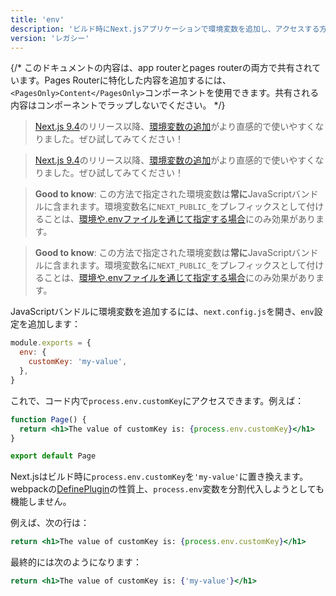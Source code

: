 ```yaml
---
title: 'env'
description: 'ビルド時にNext.jsアプリケーションで環境変数を追加し、アクセスする方法を学びます。'
version: 'レガシー'
---
```


{/* このドキュメントの内容は、app routerとpages routerの両方で共有されています。Pages Routerに特化した内容を追加するには、`<PagesOnly>Content</PagesOnly>`コンポーネントを使用できます。共有される内容はコンポーネントでラップしないでください。 */}

<AppOnly>

> [Next.js 9.4](https://nextjs.org/blog/next-9-4)のリリース以降、[環境変数の追加](/docs/app/guides/environment-variables)がより直感的で使いやすくなりました。ぜひ試してみてください！

</AppOnly>

<PagesOnly>

> [Next.js 9.4](https://nextjs.org/blog/next-9-4)のリリース以降、[環境変数の追加](https://nextjs.org/docs/canary/pages/guides/environment-variables)がより直感的で使いやすくなりました。ぜひ試してみてください！

</PagesOnly>

<AppOnly>

> **Good to know**: この方法で指定された環境変数は**常に**JavaScriptバンドルに含まれます。環境変数名に`NEXT_PUBLIC_`をプレフィックスとして付けることは、[環境や.envファイルを通じて指定する場合](/docs/app/guides/environment-variables)にのみ効果があります。

</AppOnly>

<PagesOnly>

> **Good to know**: この方法で指定された環境変数は**常に**JavaScriptバンドルに含まれます。環境変数名に`NEXT_PUBLIC_`をプレフィックスとして付けることは、[環境や.envファイルを通じて指定する場合](https://nextjs.org/docs/canary/pages/guides/environment-variables)にのみ効果があります。

</PagesOnly>

JavaScriptバンドルに環境変数を追加するには、`next.config.js`を開き、`env`設定を追加します：

```js title="next.config.js"
module.exports = {
  env: {
    customKey: 'my-value',
  },
}
```

これで、コード内で`process.env.customKey`にアクセスできます。例えば：

```jsx
function Page() {
  return <h1>The value of customKey is: {process.env.customKey}</h1>
}

export default Page
```

Next.jsはビルド時に`process.env.customKey`を`'my-value'`に置き換えます。webpackの[DefinePlugin](https://webpack.js.org/plugins/define-plugin/)の性質上、`process.env`変数を分割代入しようとしても機能しません。

例えば、次の行は：

```jsx
return <h1>The value of customKey is: {process.env.customKey}</h1>
```

最終的には次のようになります：

```jsx
return <h1>The value of customKey is: {'my-value'}</h1>
```
